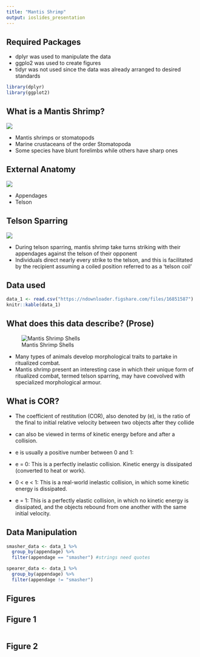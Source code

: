 ```yaml
---
title: "Mantis Shrimp"
output: ioslides_presentation
---
```

## Required Packages

- dplyr was used to manipulate the data
- ggplo2 was used to create figures 
- tidyr was not used since the data was already arranged to desired standards

```r
library(dplyr)
library(ggplot2)
```

## What is a Mantis Shrimp?

![](../figures/mantis_pic.jpg)

- Mantis shrimps or stomatopods
- Marine crustaceans of the order Stomatopoda 
- Some species have blunt forelimbs while others have sharp ones

## External Anatomy

![](../figures/anatomy.jpg)

- Appendages
- Telson

## Telson Sparring

![](../figures/sparring.gif)

- During telson sparring, mantis shrimp take turns striking with their appendages against the telson of their opponent
- Individuals direct nearly every strike to the telson, and this is facilitated by the recipient assuming a coiled position referred to as a ‘telson coil’

## Data used

```r
data_1 <- read.csv("https://ndownloader.figshare.com/files/16851587")
knitr::kable(data_1)

```

## What does this data describe? (Prose)

![Mantis Shrimp Shells](../figures/shells.gif)

- Many types of animals develop morphological traits to partake in ritualized combat.
- Mantis shrimp present an interesting case in which their unique form of ritualized combat, termed telson sparring, may have coevolved with specialized morphological armour.

## What is COR?

- The coefficient of restitution (COR), also denoted by (e), is the ratio of the final to initial relative velocity between two objects after they collide

- can also be viewed in terms of kinetic energy before and after a collision. 

- e is usually a positive number between 0 and 1:

- e = 0: This is a perfectly inelastic collision. Kinetic energy is dissipated (converted to heat or work). 

- 0 < e < 1: This is a real-world inelastic collision, in which some kinetic energy is dissipated.

- e = 1: This is a perfectly elastic collision, in which no kinetic energy is dissipated, and the objects rebound from one another with the same initial velocity.


## Data Manipulation

```r

smasher_data <- data_1 %>%
  group_by(appendage) %>%
  filter(appendage == "smasher") #strings need quotes 

spearer_data <- data_1 %>%
  group_by(appendage) %>%
  filter(appendage != "smasher")

```

## Figures


## Figure 1 
```r

```

## Figure 2
```r


```






